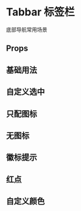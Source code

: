 

<Meta of={Demo} />

# Tabbar 标签栏

底部导航常用场景

## Props

<ArgTypes of={Demo} />

## 基础用法

<Canvas of={Demo.Demo1} />

## 自定义选中

<Canvas of={Demo.Demo2} />

## 只配图标

<Canvas of={Demo.Demo3} />

## 无图标

<Canvas of={Demo.Demo4} />

## 徽标提示

<Canvas of={Demo.Demo5} />

## 红点

<Canvas of={Demo.Demo6} />

## 自定义颜色

<Canvas of={Demo.Demo7} />
